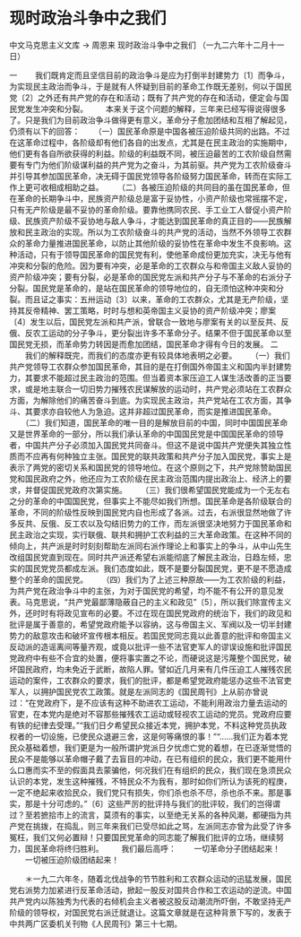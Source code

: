 \mainmatter

# 现时政治斗争中之我们

中文马克思主义文库 -> 周恩来
现时政治斗争中之我们
（一九二六年十二月十一日）


一
　　我们既肯定而且坚信目前的政治争斗是应为打倒半封建势力〔1〕而争斗，为实现民主政治而争斗，于是就有人怀疑到目前的革命工作既无差别，何以于国民党〔2〕之外还有共产党的存在和活动；既有了共产党的存在和活动，便定会与国民党发生冲突和分裂。
　　本来关于这个问题的解释，三年来已经写得说得很多了。只是我们为目前政治争斗做得更有意义，革命分子愈加团结和互相了解起见，仍须有以下的回答：
　　（一）国民革命原是中国各被压迫阶级共同的出路。不过在这革命过程中，各阶级却有他们各自的出发点，尤其是在民主政治的实施期中，他们更有各自所欲获得的利益。阶级的利益既不同，被压迫最苦的工农阶级自然需要有专门为他们阶级谋利益的共产党为之奋斗，为其前驱。共产党为工农阶级奋斗并引导其参加国民革命，决无碍于国民党领导各阶级努力国民革命，转而在实际工作上更可收相成相助之益。
　　（二）各被压迫阶级的共同目的虽在国民革命，但在革命的长期争斗中，民族资产阶级总是富于妥协性，小资产阶级也常摇摆不定，只有无产阶级是最不妥协的革命阶级。要靠他携同农民、手工业工人督促小资产阶级、民族资产阶级不妥协地与敌人争斗，才能达到国民革命的真正目的——民族解放和民主政治的实现。所以为工农阶级奋斗的共产党的活动，当然不外领导工农群众的革命力量推进国民革命，以防止其他阶级的妥协性在革命中发生不良影响。这种活动，只有于领导国民革命的国民党有利，使他革命成份更加充实，决无与他有冲突和分裂的危险。因为要有冲突，必是革命的工农群众与和帝国主义敌人妥协的资产阶级冲突；要有分裂，必是革命的国民党左派和共产分子与不革命的右派分子分裂。国民党是革命的，是站在国民革命的领导地位的，自无须怕这种冲突和分裂。而且证之事实：五卅运动〔3〕以来，革命的工农群众，尤其是无产阶级，坚持其反帝精神、罢工策略，时时与想和英帝国主义妥协的资产阶级冲突；廖案〔4〕发生以后，国民党左派和共产派，曾联合一致地与廖案有关的以至反共、反俄、反农工运动的分子争斗，更分裂出许多不革命分子。结果不但于国民革命以至国民党无损，而革命势力转因是而愈加团结，国民革命才得有今日的发展。
二
　　我们的解释既完，而我们的态度亦更有较具体地表明之必要。
　　（一）我们共产党领导工农群众参加国民革命，其目的是在打倒国外帝国主义和国内半封建势力，其要求不能超过民主政治的范围。但当着资本家压迫工人谋生活改善的正当要求，或是地主联合一切旧势力摧残农民谋解放的运动时，共产党必须站在工农群众方面，为解除他们的痛苦奋斗到底。为实现民主政治，共产党站在工农方面，其争斗、其要求亦自较他人为急迫。这并非超过国民革命，而实是推进国民革命。
　　（二）我们知道，国民革命的唯一目的是解放目前的中国，同时中国国民革命又是世界革命的一部分，所以我们承认革命的中国国民党是中国国民革命的领导者，中国共产分子必须加入国民党共同奋斗。但这不是说中国共产党便失其独立性质而不应再有何种独立主张。国民党的联共政策和共产分子加入国民党，事实上是表示了两党的密切关系和国民党的领导地位。在这个原则之下，共产党除赞助国民党和国民政府之外，他还应为工农阶级在民主政治范围内提出政治上、经济上的要求，并督促国民党政府次第实施。
　　（三）我们很希望国民党能成为一个无左右之分的革命的中国国民党，但事实上不能尽如我们所想。国民革命是各阶级联合的革命，不同的阶级性反映到国民党内自也形成了各派。过去，右派很显然地做了许多反共、反俄、反工农以及勾结旧势力的工作，而左派很坚决地努力于国民革命和民主政治之实现，实行联俄、联共和拥护工农利益的三大革命政策。在这种不同的倾向上，共产派是时时刻刻帮助左派同右派作理论上和事实上的争斗，从中山先生改组国民党直到现在。同时共产派还希望右派能彻底了解民主政治，日趋左倾，忠实的国民党党员都成左派。我们态度如此，既不是要分裂国民党，更不是不愿造成整个的革命的国民党。
　　（四）我们为了上述三种原故——为工农阶级的利益，为共产党在政治争斗中的主张，为对于国民党的希望，均不能不有公开的意见发表。马克思说，“共产党最鄙薄隐蔽自己的主义和政见”〔5〕，所以我们除宣传主义外，还时时有将政见宣布的必要。不过在现在国民党政府的统治下，我们的政见和批评是属于善意的，希望党政府能予以容纳，这与帝国主义、军阀以及一切半封建势力的敌意攻击和破坏宣传根本相反。若国民党同志竟以此善意的批评和帝国主义反动派的造谣离间等量齐观，或竟以批评一些不法官吏军人的谬误设施和批评国民党政府中有些不合宜的处置，便将事实置之不论，而硬说这是污蔑整个国民党，破坏国民政府，均未免近于武断，故陷人罪。譬如近几月来有几件压迫工人摧残农民运动的案件，工农群众的要求，我们的批评，都是希望党政府能惩办这些不法官吏军人，以拥护国民党农工政策。就是左派同志的《国民周刊》上从前亦曾说过：“在党政府下，是不应该有这种不助进农工运动，不能利用政治力量去运动的官吏，在本党内是绝对不容那些摧残农工运动或轻视农工运动的党员。党政府应要有铁的纪律去受理。”“我们日夕希望民众接近本党，拥护本党，不料这种党员执政权者的一切设施，已使民众退避三舍，这是何等痛恨的事！”“……我们正为着本党民众基础着想，我们更是为一般所谓护党派日夕忧虑亡党的着想，在已逐渐觉悟的民众不是能够以革命帽子戴了去盲目的冲动，在已有组织的民众，我们更不能用什么口惠而实不至的假面具去蒙骗他，何况我们在有组织的民众，我们现在急须民众认识的本党，发生这种摧残，不特民众不为我有，那时如你们所认为该死的程庚，一定不绝起来收拾民众，我们党只有损失，你们杀也杀不尽，杀也杀不来。那是事实，那是十分可虑的。”〔6〕这些严厉的批评持与我们的批评较，我们的岂得谓过？至若摭拾市上的流言，莫须有的事实，以至绝无关系的各种风潮，都硬指为共产党在挑拨，在捣乱，则三年来我们已受尽如此之骂，左派同志亦曾为此受了许多冤枉，我们又何必置辩！只要国民党革命的同志能了解我们批评的立场，继续努力，国民革命将终归胜利。
　　我们最后高呼：
　　一切革命分子团结起来！
　　一切被压迫阶级团结起来！


　　＊一九二六年冬，随着北伐战争的节节胜利和工农群众运动的迅猛发展，国民党右派势力加紧进行反革命活动，掀起一股反对国共合作和工农运动的逆流。中国共产党内以陈独秀为代表的右倾机会主义者被这股反动潮流所吓倒，不敢坚持无产阶级的领导权，对国民党右派迁就退让。这篇文章就是在这种背景下写的，发表于中共两广区委机关刊物《人民周刊》第三十七期。



